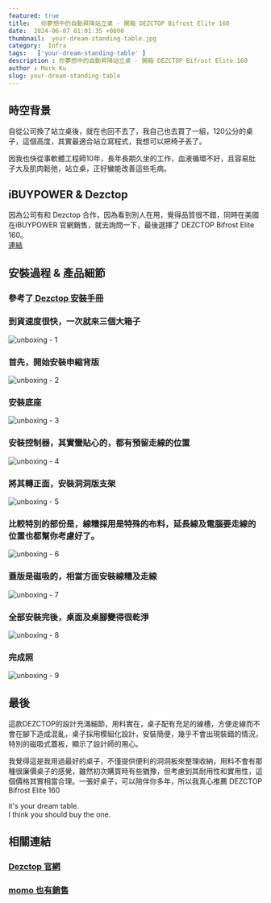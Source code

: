```yaml
---
featured: true
title:   你夢想中的自動昇降站立桌 - 開箱 DEZCTOP Bifrost Elite 160  
date:  2024-06-07 01:01:35 +0800
thumbnail:  your-dream-standing-table.jpg
category:  Infra
tags:   ['your-dream-standing-table' ]
description : 你夢想中的自動昇降站立桌 - 開箱 DEZCTOP Bifrost Elite 160  
author : Mark Ku
slug: your-dream-standing-table
---
```

## 時空背景
自從公司換了站立桌後，就在也回不去了，我自己也去買了一組，120公分的桌子，這個高度，其實最適合站立寫程式，我想可以把椅子丟了。  
 
因我也快從事軟體工程師10年，長年長期久坐的工作，血液循環不好，且容易肚子大及肌肉鬆弛，站立桌，正好蠻能改善這些毛病。

## iBUYPOWER & Dezctop 
因為公司有和 Dezctop 合作，因為看到別人在用，覺得品質很不錯，同時在美國在iBUYPOWER 官網銷售，就去詢問一下，最後選擇了 DEZCTOP Bifrost Elite 160。   
[連結](https://www.ibuypower.com/gear-store/gaming-setup/dezctop-bifrost-elite-160-adjustable-gaming-desk---black)

## 安裝過程  & 產品細節
### 參考了[ Dezctop 安裝手冊](https://dezctop.com/tw/support/user-guide)
### 到貨速度很快，一次就來三個大箱子
![unboxing - 1  ](unboxing-1.jpg)

### 首先，開始安裝申縮背版
![unboxing - 2  ](unboxing-2.jpg)

### 安裝底座
![unboxing - 3  ](unboxing-3.jpg)

### 安裝控制器，其實蠻貼心的，都有預留走線的位置
![unboxing - 4  ](unboxing-4.jpg)

### 將其轉正面，安裝洞洞版支架
![unboxing - 5  ](unboxing-5.jpg)

### 比較特別的部份是，線糟採用是特殊的布料，延長線及電腦要走線的位置也都幫你考慮好了。
![unboxing - 6  ](unboxing-6.jpg)

### 蓋版是磁吸的，相當方面安裝線糟及走線
![unboxing - 7  ](unboxing-7.jpg)

### 全部安裝完後，桌面及桌腳變得很乾淨
![unboxing - 8  ](unboxing-8.jpg)

### 完成照
![unboxing - 9  ](unboxing-9.jpg)

## 最後
這款DEZCTOP的設計充滿細節，用料實在，桌子配有充足的線槽，方便走線而不會在腳下造成混亂，桌子採用模組化設計，安裝簡便，幾乎不會出現裝錯的情況，特別的磁吸式蓋板，顯示了設計師的用心。  

我覺得這是我用過最好的桌子，不僅提供便利的洞洞板來整理收納，用料不會有那種很廉價桌子的感覺，雖然初次購買時有些猶豫，但考慮到其耐用性和實用性，這個價格其實相當合理。一張好桌子，可以陪伴你多年，所以我真心推薦 DEZCTOP Bifrost Elite 160  

it's your dream table.  
I think you should buy the one.  

## 相關連結
### [ Dezctop 官網](https://dezctop.com/)
### [momo 也有銷售](https://www.momoshop.com.tw/goods/GoodsDetail.jsp?i_code=11025475&Area=search&oid=1_2&cid=index&kw=Dezctop)

